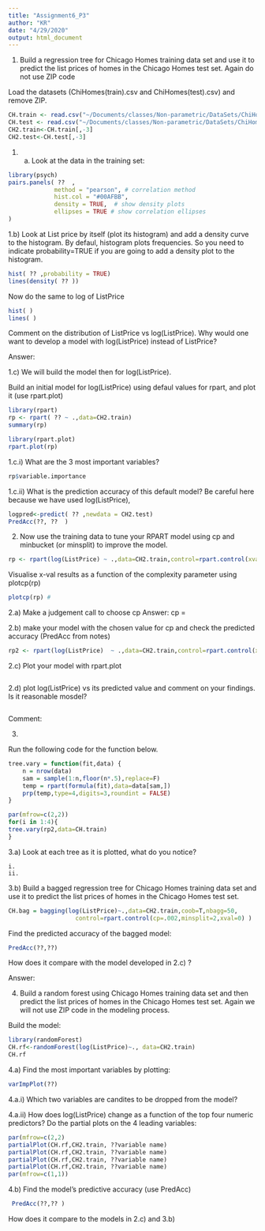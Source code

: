 ```yaml
---
title: "Assignment6_P3"
author: "KR"
date: "4/29/2020"
output: html_document
---
```


1.	Build a regression tree for Chicago Homes training data set and use it to predict the list prices of homes in the Chicago Homes test set.  Again do not use ZIP code

Load the datasets (ChiHomes(train).csv and ChiHomes(test).csv) and remove ZIP. 
```r
CH.train <- read.csv("~/Documents/classes/Non-parametric/DataSets/ChiHomes(train).csv")
CH.test <- read.csv("~/Documents/classes/Non-parametric/DataSets/ChiHomes(test).csv")
CH2.train<-CH.train[,-3]
CH2.test<-CH.test[,-3]
```

1. a) Look at the data in the training set:
```r
library(psych)
pairs.panels( ??  , 
             method = "pearson", # correlation method
             hist.col = "#00AFBB",
             density = TRUE,  # show density plots
             ellipses = TRUE # show correlation ellipses
)
```

1.b) Look at List price by itself (plot its histogram) and add a density curve to the histogram. By defaul, histogram plots frequencies. So you need to indicate probability=TRUE if you are going to add a density plot to the histogram.
```r
hist( ?? ,probability = TRUE)
lines(density( ?? ))
```
Now do the same to log of ListPrice

```r
hist( )
lines( )
```
Comment on the distribution of ListPrice vs log(ListPrice). Why would one want to develop a model with log(ListPrice) instead of ListPrice?

Answer:


1.c) We will build the model then for log(ListPrice).

Build an initial model for log(ListPrice) using defaul values for rpart, and plot it (use rpart.plot)
```r
library(rpart)
rp <- rpart( ?? ~ .,data=CH2.train)
summary(rp)

library(rpart.plot)
rpart.plot(rp)
```

1.c.i) What are the 3 most important variables?
```r
rp$variable.importance
```

1.c.ii) What is the prediction accuracy of this default model? Be careful here because we have used log(ListPrice), 
```r
logpred<-predict( ?? ,newdata = CH2.test)
PredAcc(??, ??  )   
```

2.	Now use the training data  to tune your RPART model using cp and  minbucket (or minsplit) to improve the model.

```r
rp <- rpart(log(ListPrice) ~ .,data=CH2.train,control=rpart.control(xval=10,cp=0.0001,minbucket = 10))
```
Visualise x-val results as a function of the complexity parameter using plotcp(rp) 

```r
plotcp(rp) #
```

2.a) Make a judgement call to choose cp
Answer: cp = 

2.b) make your model with the chosen value for cp and check the predicted accuracy (PredAcc from notes)
```r
rp2 <- rpart(log(ListPrice)  ~ .,data=CH2.train,control=rpart.control(xval=10 ,cp=.003))


```

2.c) Plot your model with rpart.plot
```r

```

2.d) plot log(ListPrice) vs its predicted value and comment on your findings. Is it reasonable mosdel?
```r

```
Comment:


3.	

Run the following code for the function below.
```r
tree.vary = function(fit,data) {
    n = nrow(data)
    sam = sample(1:n,floor(n*.5),replace=F)
    temp = rpart(formula(fit),data=data[sam,])
    prp(temp,type=4,digits=3,roundint = FALSE)
}
```

```r
par(mfrow=c(2,2))
for(i in 1:4){
tree.vary(rp2,data=CH.train)
}
```

3.a) Look at each tree as it is plotted, what do you notice?

    i. 
    ii. 

3.b)  Build a bagged regression tree for Chicago Homes training data set and use it to predict the list prices of homes in the Chicago Homes test set.

```r
CH.bag = bagging(log(ListPrice)~.,data=CH2.train,coob=T,nbagg=50,
                   control=rpart.control(cp=.002,minsplit=2,xval=0) )
```

Find the predicted accuracy of the bagged model:
```r

PredAcc(??,??)
```
How does it compare with the model developed in 2.c) ? 

Answer:



4. Build a random forest using Chicago Homes training data set and then predict the list prices of homes in the Chicago Homes test set.  Again we will not use ZIP code in the modeling process.

Build the model:
```r
library(randomForest)
CH.rf<-randomForest(log(ListPrice)~., data=CH2.train)
CH.rf
```

4.a) Find the most important variables by plotting:
```r
varImpPlot(??)
```
4.a.i) Which two variables are candites to be dropped from the model?



4.a.ii) How does log(ListPrice)  change as a function of the top four numeric predictors?  Do the partial plots on the 4 leading variables:
```r
par(mfrow=c(2,2)
partialPlot(CH.rf,CH2.train, ??variable name)
partialPlot(CH.rf,CH2.train, ??variable name)
partialPlot(CH.rf,CH2.train, ??variable name)
partialPlot(CH.rf,CH2.train, ??variable name)
par(mfrow=c(1,1))
```

4.b) Find the model's predictive accuracy  (use PredAcc)
```r

 PredAcc(??,?? )
```
How does it compare to the models in 2.c) and 3.b)



